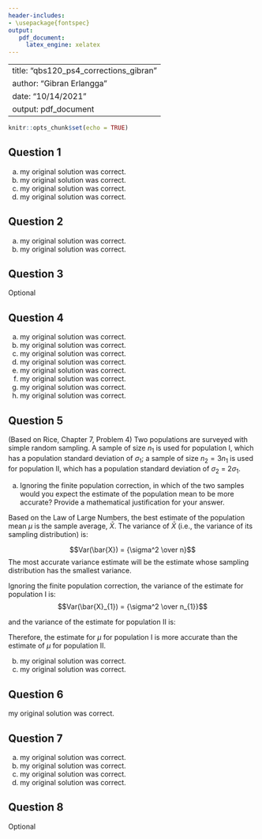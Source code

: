 ```yaml
---
header-includes:
- \usepackage{fontspec}
output:
   pdf_document:
     latex_engine: xelatex
---
```


---
title: "qbs120_ps4_corrections_gibran"
author: "Gibran Erlangga"
date: "10/14/2021"
output: pdf_document
---

```r
knitr::opts_chunk$set(echo = TRUE)
```

## Question 1
a) my original solution was correct.
b) my original solution was correct.
c) my original solution was correct.
d) my original solution was correct.

## Question 2
a) my original solution was correct.
b) my original solution was correct.

## Question 3
Optional

## Question 4
a) my original solution was correct.
b) my original solution was correct.
c) my original solution was correct.
d) my original solution was correct.
e) my original solution was correct.
f) my original solution was correct.
g) my original solution was correct.
h) my original solution was correct.

## Question 5
(Based on Rice, Chapter 7, Problem 4) Two populations are surveyed with simple random sampling. A sample of size $n_{1}$ is used for population I, which has a population standard deviation of $\sigma_{1}$; a sample of size $n_{2} = 3n_{1}$ is used for population II, which has a population standard deviation of $\sigma_{2}$ = $2\sigma_{1}$.

a) Ignoring the finite population correction, in which of the two samples would you expect the estimate of the population mean to be more accurate? Provide a mathematical justification for your answer.

Based on the Law of Large Numbers, the best estimate of the population mean $\mu$ is the sample average, $\bar{X}$. The variance of $\bar{X}$ (i.e., the variance of its sampling distribution) is:

$$Var(\bar{X}) = {\sigma^2 \over n}$$
The most accurate variance estimate will be the estimate whose sampling distribution has the smallest variance.

Ignoring the finite population correction, the variance of the estimate for population I is:
$$Var(\bar{X}_{1}) = {\sigma^2 \over n_{1}}$$

and the variance of the estimate for population II is:

\begin{align*}
Var(\bar{X}_{2}) &= {(s\sigma_{1})^2 \over 3 n_{1}} \\
&= {(4\sigma_{1})^2 \over 3n_{1}} \\
&= {(4 \over 3}~Var(\bar{X}_{1})
\end{align*}

Therefore, the estimate for $\mu$ for population I is more accurate than the estimate of $\mu$ for population II.

b) my original solution was correct.
c) my original solution was correct.

## Question 6
my original solution was correct.

## Question 7
a) my original solution was correct.
b) my original solution was correct. 
c) my original solution was correct.
d) my original solution was correct.

## Question 8
Optional
